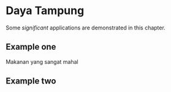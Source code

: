 # Daya Tampung

Some _significant_ applications are demonstrated in this chapter.

## Example one

Makanan yang sangat mahal

## Example two
